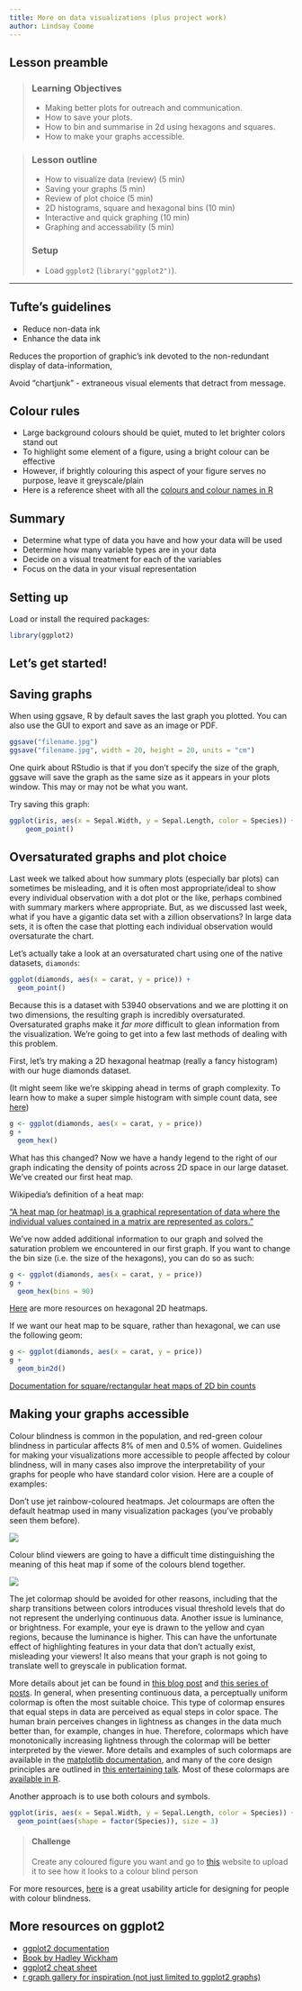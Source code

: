 ```yaml
---
title: More on data visualizations (plus project work)
author: Lindsay Coome
---
```


## Lesson preamble

> ### Learning Objectives
>
> - Making better plots for outreach and communication.
> - How to save your plots.
> - How to bin and summarise in 2d using hexagons and squares.
> - How to make your graphs accessible.

> 
> ### Lesson outline
>
> - How to visualize data (review) (5 min)
> - Saving your graphs (5 min)
> - Review of plot choice (5 min)
> - 2D histograms, square and hexagonal bins (10 min)
> - Interactive and quick graphing (10 min)
> - Graphing and accessability (5 min)
>
> ### Setup
>
> - Load `ggplot2` (`library("ggplot2")`).

-----

## Tufte's guidelines

* Reduce non-data ink
* Enhance the data ink

Reduces the proportion of graphic’s ink devoted to the non-redundant display of data-information,

Avoid "chartjunk" - extraneous visual elements that detract from message.

## Colour rules

* Large background colours should be quiet, muted to let brighter colors stand out
* To highlight some element of a figure, using a bright colour can be effective
* However, if brightly colouring this aspect of your figure serves no purpose, leave it greyscale/plain
* Here is a reference sheet with all the [colours and colour names in R](http://www.stat.columbia.edu/~tzheng/files/Rcolor.pdf)

## Summary

* Determine what type of data you have and how your data will be used
* Determine how many variable types are in your data
* Decide on a visual treatment for each of the variables 
* Focus on the data in your visual representation


## Setting up

Load or install the required packages:

```r
library(ggplot2)
```


## Let's get started!

## Saving graphs

When using ggsave, R by default saves the last graph you plotted. You can also use the GUI to export and save as an image or PDF.

```r
ggsave("filename.jpg")
ggsave("filename.jpg", width = 20, height = 20, units = "cm")
```

One quirk about RStudio is that if you don't specify the size of the graph, ggsave will save the graph as the same size as it appears in your plots window. This may or may not be what you want.

Try saving this graph:
```r
ggplot(iris, aes(x = Sepal.Width, y = Sepal.Length, color = Species)) + 
    geom_point()
```

## Oversaturated graphs and plot choice

Last week we talked about how summary plots (especially bar plots) can sometimes be misleading, and it is often most appropriate/ideal to show every individual observation with a dot plot or the like, perhaps combined with summary markers where appropriate. But, as we discussed last week, what if you have a gigantic data set with a zillion observations? In large data sets, it is often the case that plotting each individual observation would oversaturate the chart. 

Let's actually take a look at an oversaturated chart using one of the native datasets, `diamonds`:

```r
ggplot(diamonds, aes(x = carat, y = price)) + 
  geom_point()
```

Because this is a dataset with 53940 observations and we are plotting it on two dimensions, the resulting graph is incredibly oversaturated. Oversaturated graphs make it *far more* difficult to glean information from the visualization. We're going to get into a few last methods of dealing with this problem.

First, let's try making a 2D hexagonal heatmap (really a fancy histogram) with our huge diamonds dataset. 

(It might seem like we're skipping ahead in terms of graph complexity. To learn how to make a super simple histogram with simple count data, see [here](http://ggplot2.tidyverse.org/reference/geom_histogram.html))

```r
g <- ggplot(diamonds, aes(x = carat, y = price))
g + 
  geom_hex()
```

What has this changed? Now we have a handy legend to the right of our graph indicating the density of points across 2D space in our large dataset. We've created our first heat map.

Wikipedia's definition of a heat map:

["A heat map (or heatmap) is a graphical representation of data where the individual values contained in a matrix are represented as colors."](https://en.wikipedia.org/wiki/Heat_map)

We've now added additional information to our graph and solved the saturation problem we encountered in our first graph. If you want to change the bin size (i.e. the size of the hexagons), you can do so as such:

```r
g <- ggplot(diamonds, aes(x = carat, y = price))
g + 
  geom_hex(bins = 90)
```

[Here](http://ggplot2.tidyverse.org/reference/geom_hex.html) are more resources on hexagonal 2D heatmaps. 

If we want our heat map to be square, rather than hexagonal, we can use the following geom:

```r
g <- ggplot(diamonds, aes(x = carat, y = price))
g + 
  geom_bin2d()
```

[Documentation for square/rectangular heat maps of 2D bin counts](http://ggplot2.tidyverse.org/reference/geom_bin2d.html)

## Making your graphs accessible

Colour blindness is common in the population, and red-green colour blindness in particular affects 8% of men and 0.5% of women. Guidelines for making your visualizations more accessible to people affected by colour blindness, will in many cases also improve the interpretability of your graphs for people who have standard color vision. Here are a couple of examples:

Don't use jet rainbow-coloured heatmaps. Jet colourmaps are often the default heatmap used in many visualization packages (you've probably seen them before). 

![](./image/heatmap.png)

Colour blind viewers are going to have a difficult time distinguishing the meaning of this heat map if some of the colours blend together.

![](./image/colourblind.png)

The jet colormap should be avoided for other reasons, including that the sharp transitions between colors introduces visual threshold levels that do not represent the underlying continuous data. Another issue is luminance, or brightness. For example, your eye is drawn to the yellow and cyan regions, because the luminance is higher. This can have the unfortunate effect of highlighting features in your data that don't actually exist, misleading your viewers! It also means that your graph is not going to translate well to greyscale in publication format.

More details about jet can be found in [this blog post](https://jakevdp.github.io/blog/2014/10/16/how-bad-is-your-colormap/) and [this series of posts](https://mycarta.wordpress.com/2012/05/12/the-rainbow-is-dead-long-live-the-rainbow-part-1/). In general, when presenting continuous data, a perceptually uniform colormap is often the most suitable choice. This type of colormap ensures that equal steps in data are perceived as equal steps in color space. The human brain perceives changes in lightness as changes in the data much better than, for example, changes in hue. Therefore, colormaps which have monotonically increasing lightness through the colormap will be better interpreted by the viewer. More details and examples of such colormaps are available in the [matplotlib documentation](http://matplotlib.org/users/colormaps.html), and many of the core design principles are outlined in [this entertaining talk](https://www.youtube.com/watch?v=xAoljeRJ3lU). Most of these colormaps are [available in R](http://r4ds.had.co.nz/graphics-for-communication.html#fig:brewer). 

Another approach is to use both colours and symbols. 

```r
ggplot(iris, aes(x = Sepal.Width, y = Sepal.Length, color = Species)) + 
  geom_point(aes(shape = factor(Species)), size = 3)
```

> #### Challenge
>
> Create any coloured figure you want and go to 
> [this](http://www.color-blindness.com/coblis-color-blindness-simulator/) 
> website to upload it to see how it 
> looks to a colour blind person 



For more resources, [here](http://blog.usabilla.com/how-to-design-for-color-blindness/) is a great usability article for designing for people with colour blindness.

## More resources on ggplot2

* [ggplot2 documentation](http://had.co.nz/ggplot2/)
* [Book by Hadley Wickham](https://www.amazon.com/ggplot2-Elegant-Graphics-Data-Analysis/dp/0387981403)
* [ggplot2 cheat sheet](https://www.rstudio.com/wp-content/uploads/2015/03/ggplot2-cheatsheet.pdf)
* [r graph gallery for inspiration (not just limited to ggplot2 graphs)](https://www.r-graph-gallery.com/all-graphs/)

